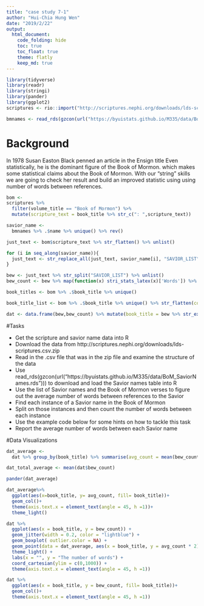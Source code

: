 ```yaml
---
title: "case study 7-1"
author: "Hui-Chia Hung Wen"
date: "2019/2/22"
output: 
  html_document:
    code_folding: hide
    toc: true
    toc_float: true
    theme: flatly
    keep_md: true
---
```


```r

library(tidyverse)
library(readr)
library(stringi)
library(pander)
library(ggplot2)
scriptures <- rio::import("http://scriptures.nephi.org/downloads/lds-scriptures.csv.zip")

bmnames <- read_rds(gzcon(url("https://byuistats.github.io/M335/data/BoM_SaviorNames.rds")))
```
# Background

In 1978 Susan Easton Black penned an article in the Ensign title Even statistically, he is the dominant figure of the Book of Mormon. which makes some statistical claims about the Book of Mormon. With our “string” skills we are going to check her result and build an improved statistic using using number of words between references.

```r
bom <-
scriptures %>% 
  filter(volume_title == "Book of Mormon") %>% 
  mutate(scripture_text = book_title %>% str_c(": ",scripture_text))

savior_name <-
  bmnames %>% .$name %>% unique() %>% rev()

just_text <- bom$scripture_text %>% str_flatten() %>% unlist() 

for (i in seq_along(savior_name)){
  just_text <- str_replace_all(just_text, savior_name[i], "SAVIOR_LIST")
}  

```

```r
bew <- just_text %>% str_split("SAVIOR_LIST") %>% unlist()
bew_count <- bew %>% map(function(x) stri_stats_latex(x)['Words']) %>% unlist()
```

```r

book_titles <- bom %>% .$book_title %>% unique()

book_title_list <- bom %>% .$book_title %>% unique() %>% str_flatten(collapse = "|")
```

```r
dat <- data.frame(bew,bew_count) %>% mutate(book_title = bew %>% str_extract(book_title_list)) %>% fill(book_title, .direction = "down") %>% mutate(book_title = factor(book_title, levels = book_titles))
```


#Tasks

* Get the scripture and savior name data into R
* Download the data from http://scriptures.nephi.org/downloads/lds-scriptures.csv.zip
* Read in the .csv file that was in the zip file and examine the structure of the data
* Use read_rds(gzcon(url("https://byuistats.github.io/M335/data/BoM_SaviorNames.rds"))) to download and load the Savior names table into R
* Use the list of Savior names and the Book of Mormon verses to figure out the average number of words between references to the Savior
* Find each instance of a Savior name in the Book of Mormon
* Split on those instances and then count the number of words between each instance
* Use the example code below for some hints on how to tackle this task
* Report the average number of words between each Savior name

#Data Visualizations
```r

dat_average <-
  dat %>% group_by(book_title) %>% summarise(avg_count = mean(bew_count))

dat_total_average <- mean(dat$bew_count)
```
```r
pander(dat_average)
```

```r
dat_average%>%
  ggplot(aes(x=book_title, y= avg_count, fill= book_title))+
  geom_col()+
  theme(axis.text.x = element_text(angle = 45, h =1))+
  theme_light()
```

```r
dat %>% 
  ggplot(aes(x = book_title, y = bew_count)) +
  geom_jitter(width = 0.2, color = "lightblue") +
  geom_boxplot( outlier.color = NA) + 
  geom_point(data = dat_average, aes(x = book_title, y = avg_count * 2), color = "darkred", size = 3) +  
  theme_light() + 
  labs(x = "", y = "The number of words") +
  coord_cartesian(ylim = c(0,1000)) +
  theme(axis.text.x = element_text(angle = 45, h =1))

```

```r
dat %>%
  ggplot(aes(x = book_title, y = bew_count, fill= book_title))+
  geom_col()+
  theme(axis.text.x = element_text(angle = 45, h =1))
```

